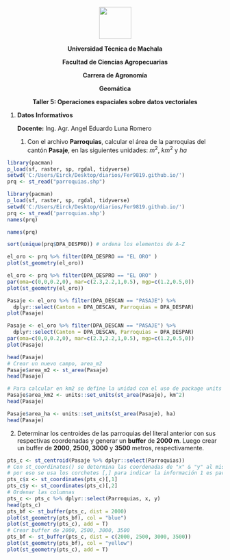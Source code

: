 
<center>

![](LOGO_OUT.png){height=75px}


**Universidad Técnica de Machala**

**Facultad de Ciencias Agropecuarias**

**Carrera de Agronomía**

**Geomática**

 **Taller 5: Operaciones espaciales sobre datos vectoriales**

</center>

1. **Datos Informativos**

    **Docente:** Ing. Agr. Angel Eduardo Luna Romero

  

    
    1. Con el archivo **Parroquias**, calcular el área de la parroquias del cantón **Pasaje**, en las siguientes unidades: $m^2$, $km^2$ y $ha$

```r
library(pacman)
p_load(sf, raster, sp, rgdal, tidyverse)
setwd('C:/Users/Eirck/Desktop/diarios/Fer9819.github.io/')
prq <- st_read("parroquias.shp")
```

```r
library(pacman)
p_load(sf, raster, sp, rgdal, tidyverse)
setwd('C:/Users/Eirck/Desktop/diarios/Fer9819.github.io/')
prq <- st_read('parroquias.shp')
names(prq)
```

```r
names(prq)
```

```r
sort(unique(prq$DPA_DESPRO)) # ordena los elementos de A-Z
```

```r
el_oro <- prq %>% filter(DPA_DESPRO == "EL ORO" )
plot(st_geometry(el_oro))
```

```r
el_oro <- prq %>% filter(DPA_DESPRO == "EL ORO" )
par(oma=c(0,0,0.2,0), mar=c(2.3,2.2,1,0.5), mgp=c(1.2,0.5,0))
plot(st_geometry(el_oro))
```

```r
Pasaje <- el_oro %>% filter(DPA_DESCAN == "PASAJE") %>% 
  dplyr::select(Canton = DPA_DESCAN, Parroquias = DPA_DESPAR)
plot(Pasaje)
```

```r
Pasaje <- el_oro %>% filter(DPA_DESCAN == "PASAJE") %>% 
  dplyr::select(Canton = DPA_DESCAN, Parroquias = DPA_DESPAR)
par(oma=c(0,0,0.2,0), mar=c(2.3,2.2,1,0.5), mgp=c(1.2,0.5,0))
plot(Pasaje)
```

```r
head(Pasaje)
# Crear un nuevo campo, area_m2 
Pasaje$area_m2 <- st_area(Pasaje) 
head(Pasaje)
```

```r
# Para calcular en km2 se define la unidad con el uso de package units
Pasaje$area_km2 <- units::set_units(st_area(Pasaje), km^2) 
head(Pasaje)

Pasaje$area_ha <- units::set_units(st_area(Pasaje), ha) 
head(Pasaje)
```

2. Determinar los centroides de las parroquias del literal anterior con sus respectivas coordenadas y generar un **buffer** de **2000 m**. Luego crear un buffer de **2000**, **2500**, **3000** y **3500** metros, respectivamente.

```r
pts_c <- st_centroid(Pasaje %>% dplyr::select(Parroquias))
# Con st_coordinates() se determina las coordenadas de "x" & "y" al mismo tiempo
# por eso se usa los corchetes [,] para indicar la información 1 es para "x", 2 para "y"
pts_c$x <- st_coordinates(pts_c)[,1]
pts_c$y <- st_coordinates(pts_c)[,2]
# Ordenar las columnas
pts_c <- pts_c %>% dplyr::select(Parroquias, x, y)
head(pts_c)
pts_bf <- st_buffer(pts_c, dist = 2000)
plot(st_geometry(pts_bf), col = "blue")
plot(st_geometry(pts_c), add = T)
# Crear buffer de 2000, 2500, 3000, 3500
pts_bf <- st_buffer(pts_c, dist = c(2000, 2500, 3000, 3500))
plot(st_geometry(pts_bf), col = "yellow")
plot(st_geometry(pts_c), add = T)
```


